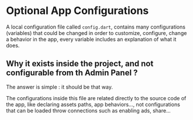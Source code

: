 # Optional App Configurations

A local configuration file called `config.dart`, contains many configurations (variables) that could be changed in order to customize, configure, change a behavior in the app, every variable includes an explanation of what it does.

## Why it exists inside the project, and not configurable from th Admin Panel ?

The answer is simple : it should be that way.

The configurations inside this file are related directly to the source code of the app, like declaring assets paths, app behaviors..., not configurations that can be loaded throw connections such as enabling ads, share...

